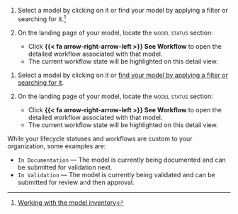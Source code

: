 :::: {.content-visible unless-format="revealjs"}
1. Select a model by clicking on it or find your model by applying a filter or searching for it.^[[Working with the model inventory](/guide/model-inventory/working-with-model-inventory.qmd#search-filter-and-sort-models)]

1. On the landing page of your model, locate the [model status]{.smallcaps} section: 

    - Click **{{< fa arrow-right-arrow-left >}} See Workflow** to open the detailed workflow associated with that model.
    - The current workflow state will be highlighted on this detail view.

::::

:::: {.content-hidden unless-format="revealjs"}
1. Select a model by clicking on it or [find your model by applying a filter or searching for it](/guide/model-inventory/working-with-model-inventory.qmd#search-filter-and-sort-models).

1. On the landing page of your model, locate the [model status]{.smallcaps} section: 

    - Click **{{< fa arrow-right-arrow-left >}} See Workflow** to open the detailed workflow associated with that model.
    - The current workflow state will be highlighted on this detail view.

While your lifecycle statuses and workflows are custom to your organization, some examples are:

- `In Documentation` — The model is currently being documented and can be submitted for validation next.
- `In Validation` — The model is currently being validated and can be submitted for review and then approval.

::::


